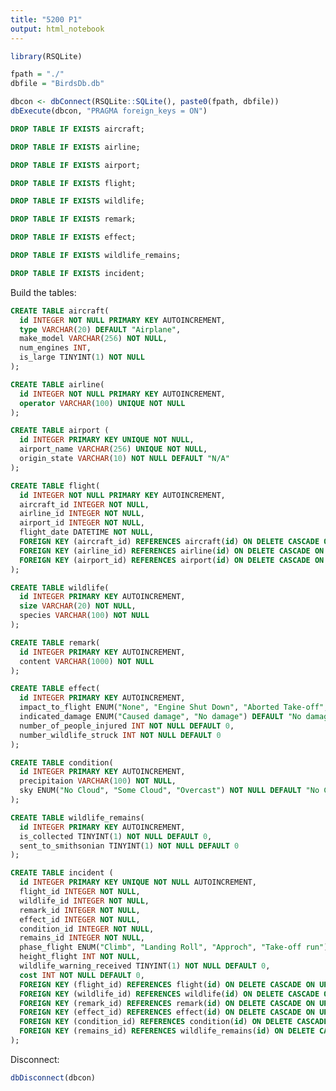 ```yaml
---
title: "5200 P1"
output: html_notebook
---
```


```r
library(RSQLite)

fpath = "./"
dbfile = "BirdsDb.db"

dbcon <- dbConnect(RSQLite::SQLite(), paste0(fpath, dbfile))
dbExecute(dbcon, "PRAGMA foreign_keys = ON")
```

```sql
DROP TABLE IF EXISTS aircraft;
```

```sql
DROP TABLE IF EXISTS airline;
```

```sql
DROP TABLE IF EXISTS airport;
```

```sql
DROP TABLE IF EXISTS flight;
```

```sql
DROP TABLE IF EXISTS wildlife;
```

```sql
DROP TABLE IF EXISTS remark;
```

```sql
DROP TABLE IF EXISTS effect;
```

```sql
DROP TABLE IF EXISTS wildlife_remains;
```

```sql
DROP TABLE IF EXISTS incident;
```

Build the tables:

```sql
CREATE TABLE aircraft(
  id INTEGER NOT NULL PRIMARY KEY AUTOINCREMENT,
  type VARCHAR(20) DEFAULT "Airplane",
  make_model VARCHAR(256) NOT NULL,
  num_engines INT,
  is_large TINYINT(1) NOT NULL
);
```

```sql
CREATE TABLE airline(
  id INTEGER NOT NULL PRIMARY KEY AUTOINCREMENT,
  operator VARCHAR(100) UNIQUE NOT NULL
);
```

```sql
CREATE TABLE airport (
  id INTEGER PRIMARY KEY UNIQUE NOT NULL,
  airport_name VARCHAR(256) UNIQUE NOT NULL,
  origin_state VARCHAR(10) NOT NULL DEFAULT "N/A"
);
```

```sql
CREATE TABLE flight(
  id INTEGER NOT NULL PRIMARY KEY AUTOINCREMENT,
  aircraft_id INTEGER NOT NULL,
  airline_id INTEGER NOT NULL,
  airport_id INTEGER NOT NULL,
  flight_date DATETIME NOT NULL,
  FOREIGN KEY (aircraft_id) REFERENCES aircraft(id) ON DELETE CASCADE ON UPDATE CASCADE,
  FOREIGN KEY (airline_id) REFERENCES airline(id) ON DELETE CASCADE ON UPDATE CASCADE,
  FOREIGN KEY (airport_id) REFERENCES airport(id) ON DELETE CASCADE ON UPDATE CASCADE
);
```

```sql
CREATE TABLE wildlife(
  id INTEGER PRIMARY KEY AUTOINCREMENT,
  size VARCHAR(20) NOT NULL,
  species VARCHAR(100) NOT NULL
);
```

```sql
CREATE TABLE remark(
  id INTEGER PRIMARY KEY AUTOINCREMENT,
  content VARCHAR(1000) NOT NULL
); 
```

```sql
CREATE TABLE effect(
  id INTEGER PRIMARY KEY AUTOINCREMENT,
  impact_to_flight ENUM("None", "Engine Shut Down", "Aborted Take-off", "Precautionary Landing", "Other") DEFAULT "None",
  indicated_damage ENUM("Caused damage", "No damage") DEFAULT "No damage",
  number_of_people_injured INT NOT NULL DEFAULT 0,
  number_wildlife_struck INT NOT NULL DEFAULT 0
); 
```

```sql
CREATE TABLE condition(
  id INTEGER PRIMARY KEY AUTOINCREMENT,
  precipitaion VARCHAR(100) NOT NULL,
  sky ENUM("No Cloud", "Some Cloud", "Overcast") NOT NULL DEFAULT "No Cloud"
);
```

```sql
CREATE TABLE wildlife_remains(
  id INTEGER PRIMARY KEY AUTOINCREMENT,
  is_collected TINYINT(1) NOT NULL DEFAULT 0,
  sent_to_smithsonian TINYINT(1) NOT NULL DEFAULT 0
);
```

```sql
CREATE TABLE incident (
  id INTEGER PRIMARY KEY UNIQUE NOT NULL AUTOINCREMENT,
  flight_id INTEGER NOT NULL,
  wildlife_id INTEGER NOT NULL,
  remark_id INTEGER NOT NULL,
  effect_id INTEGER NOT NULL,
  condition_id INTEGER NOT NULL,
  remains_id INTEGER NOT NULL,
  phase_flight ENUM("Climb", "Landing Roll", "Approch", "Take-off run") NOT NULL,
  height_flight INT NOT NULL,
  wildlife_warning_received TINYINT(1) NOT NULL DEFAULT 0,
  cost INT NOT NULL DEFAULT 0,
  FOREIGN KEY (flight_id) REFERENCES flight(id) ON DELETE CASCADE ON UPDATE CASCADE,
  FOREIGN KEY (wildlife_id) REFERENCES wildlife(id) ON DELETE CASCADE ON UPDATE CASCADE,
  FOREIGN KEY (remark_id) REFERENCES remark(id) ON DELETE CASCADE ON UPDATE CASCADE,
  FOREIGN KEY (effect_id) REFERENCES effect(id) ON DELETE CASCADE ON UPDATE CASCADE,
  FOREIGN KEY (condition_id) REFERENCES condition(id) ON DELETE CASCADE ON UPDATE CASCADE,
  FOREIGN KEY (remains_id) REFERENCES wildlife_remains(id) ON DELETE CASCADE ON UPDATE CASCADE
);
```


Disconnect:
```r
dbDisconnect(dbcon)
```

